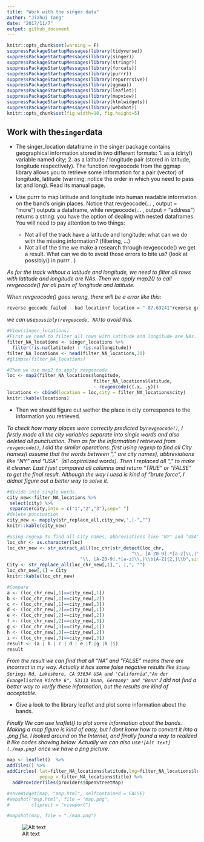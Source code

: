 ```yaml
---
title: "Work with the singer data"
author: "Jiahui Tang"
date: "2017/11/7"
output: github_document
---
```


```r
knitr::opts_chunk$set(warning = F)
suppressPackageStartupMessages(library(tidyverse))
suppressPackageStartupMessages(library(singer))
suppressPackageStartupMessages(library(stringr))
suppressPackageStartupMessages(library(forcats))
suppressPackageStartupMessages(library(purrr))
suppressPackageStartupMessages(library(repurrrsive))
suppressPackageStartupMessages(library(ggmap))
suppressPackageStartupMessages(library(leaflet))
suppressPackageStartupMessages(library(mapview))
suppressPackageStartupMessages(library(htmlwidgets))
suppressPackageStartupMessages(library(webshot))
knitr::opts_chunk$set(fig.width=10, fig.height=5)
```

## Work with the`singer`data

+ The singer_location dataframe in the singer package contains geographical information stored in two different formats: 1. as a (dirty!) variable named city; 2. as a latitude / longitude pair (stored in latitude, longitude respectively). The function revgeocode from the ggmap library allows you to retrieve some information for a pair (vector) of longitude, latitude (warning: notice the order in which you need to pass lat and long). Read its manual page.

+ Use purrr to map latitude and longitude into human readable information on the band’s origin places. Notice that revgeocode(... , output = "more") outputs a dataframe, while revgeocode(... , output = "address") returns a string: you have the option of dealing with nested dataframes.
   You will need to pay attention to two things:
   
    - Not all of the track have a latitude and longitude: what can we do with the missing information? (filtering, …)
    - Not all of the time we make a research through revgeocode() we get a result. What can we do to avoid those errors to bite us? (look at possibly() in purrr…)

*As for the track without a latitude and longitude, we need to filter all rows with latitude and longitude are NAs. Then we apply map2() to call revgeocode() for all pairs of longitude and latitude.*

*When revgeocode() goes wrong, there will be a error like this:*
```R
reverse geocode failed - bad location? location = "-87.63241"reverse geocode failed - bad location? location = "41.88415"
```
*we can use`possibly(revgeocode, NA)`to avoid this.*
    
```r
#View(singer_locations)
#First we need to filter all rows with latitude and longitude are NAs.
filter_NA_locations <- singer_locations %>% 
  filter(!is.na(latitude) | !is.na(longitude))
filter_NA_locations <- head(filter_NA_locations,20)
#glimpse(filter_NA_locations)

#Then we use map2 to apply revgeocode
loc <- map2(filter_NA_locations$longitude,
                                filter_NA_locations$latitude, 
                                ~ revgeocode(c(.x, .y)))
locations <- cbind(location = loc,city = filter_NA_locations$city)
knitr::kable(locations)
```

+ Then we should figure out wether the place in city corresponds to the information you retrieved.

*To check how many places were correctly predicted by`revgeocode()`, I firstly made all the city variables separate into single words and also deleted all punctuation.*
*Then as for the information I retrieved from `revgeocode()`, I did the similar operations: first using regexp to find all City names(I assume that the words between "," are city names), abbreviations like "NY" and "USA"（all capitalized words). Then I replaced all "," to make it cleaner.*
*Last I just compared all columns and return "TRUE" or "FALSE" to get the final result. Although the way I uesd is kind of "brute force", I didnot figure out a better way to solve it.*
```r
#divide into single words.
city_new<-filter_NA_locations %>% 
 select(city) %>% 
 separate(city,into = c("1","2","3"),sep=" ") 
#delete punctuation
city_new <- mapply(str_replace_all,city_new,",|-","") 
knitr::kable(city_new)

#using regexp to find all City names, abbreviations like "NY" and "USA"
loc_chr <- as.character(loc)
loc_chr_new <- str_extract_all(loc_chr[str_detect(loc_chr,
                                              "\\, [A-Z0-9].*[a-z]\\,|\\b[A-Z]{2,}\\b")],
                           "\\, [A-Z0-9].*[a-z]\\,|\\b[A-Z]{2,}\\b",simplify = TRUE)
City <- str_replace_all(loc_chr_new[,1],", |,", "")
loc_chr_new[,1] = City
knitr::kable(loc_chr_new)

#Compare
a <- (loc_chr_new[,1]==city_new[,1])
b <- (loc_chr_new[,1]==city_new[,2])
c <- (loc_chr_new[,1]==city_new[,3])
d <- (loc_chr_new[,2]==city_new[,1])
e <- (loc_chr_new[,2]==city_new[,2])
f <- (loc_chr_new[,2]==city_new[,3])
g <- (loc_chr_new[,3]==city_new[,1])
h <- (loc_chr_new[,3]==city_new[,2])
i <- (loc_chr_new[,3]==city_new[,3])
result <- (a | b | c | d | e |f |g |h |i)
result
```

*From the result we can find that all "NA" and "FALSE" means there are incorrect in my way. Actually it has some false negative results like `Stump Springs Rd, Lakeshore, CA 93634 USA	and "California"`,`"An der Evangelischen Kirche 6", 53113 Bonn, Germany" and "Bonn"`.I did not find a better way to verify these information, but the results are kind of acceptable.*

+ Give a look to the library leaflet and plot some information about the bands. 

*Finally We can use leaflet() to plot some information about the bands. Making a map figure is kind of easy, but I dont konw how to convert it into a .png file. I looked around on the Internet, and finally found a way to realized it like codes showing below. Actually we can also use`![Alt text](./map.png)` once we have a png picture.*

```r
map <- leaflet()  %>%   
addTiles() %>%
addCircles( lat=filter_NA_locations$latitude,lng=filter_NA_locations$longitude,
            popup = filter_NA_locations$title) %>% 
  addProviderTiles(providers$OpenStreetMap)

#saveWidget(map, "map.html", selfcontained = FALSE)
#webshot("map.html", file = "map.png",
#        cliprect = "viewport")

#mapshot(map, file = "./map.png")
```
![Alt text](./map.png)
